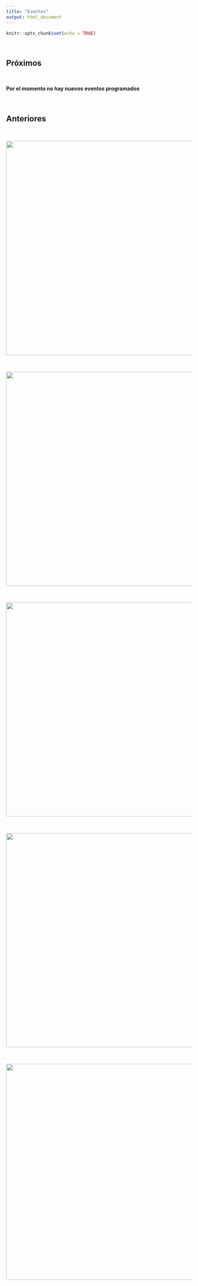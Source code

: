 ```yaml
---
title: "Eventos"
output: html_document
---
```


```r
knitr::opts_chunk$set(echo = TRUE)
```

\

## **Próximos**

\

**Por el momento no hay nuevos eventos programados**

\

## **Anteriores**

\

![](images/charla_eco_pai.jpeg){width="581"}

\

![](images/gif_intro_GEE-01.gif){width="581"}

\

![](images/flyer.png){width="581"}

\

![](images/gif_espacial_2.gif){width="581"}

\

![](images/gif_curso_espacial.gif){width="586"}

